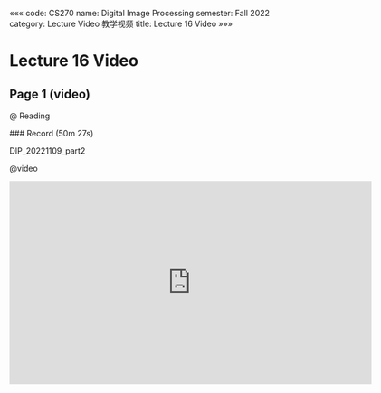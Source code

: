 «««
code: CS270
name: Digital Image Processing
semester: Fall 2022
category: Lecture Video 教学视频
title: Lecture 16 Video
»»»

# Lecture 16 Video

## Page 1 (video)

@ Reading

<div class="markdown-body">
### Record (50m 27s)

DIP_20221109_part2
</div>

@video

<iframe src="https://sbbrisk.com/e/ebmvp3lkfrp4.html" frameborder=0 marginwidth=0 marginheight=0 scrolling=no width=640 height=360 allowfullscreen></iframe>
